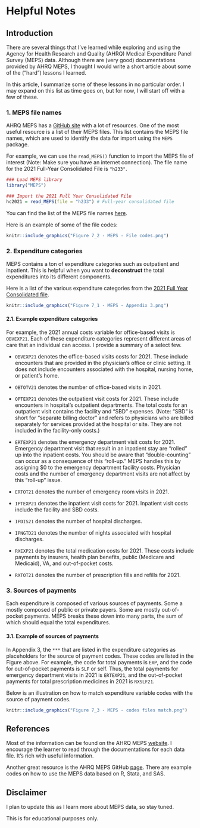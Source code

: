 # Helpful Notes {#notes}

## Introduction

There are several things that I've learned while exploring and using the Agency for Health Research and Quality (AHRQ) Medical Expenditure Panel Survey (MEPS) data. Although there are (very good) documentations provided by AHRQ MEPS, I thought I would write a short article about some of the ("hard") lessons I learned. 

In this article, I summarize some of these lessons in no particular order. I may expand on this list as time goes on, but for now, I will start off with a few of these.


### 1. MEPS file names

AHRQ MEPS has a [GitHub site](https://github.com/HHS-AHRQ/MEPS/tree/master) with a lot of resources. One of the most useful resource is a list of their MEPS files. This list contains the MEPS file names, which are used to identify the data for import using the `MEPS` package. 

For example, we can use the `read_MEPS()` function to import the MEPS file of interest (Note: Make sure you have an internet connection). The file name for the 2021 Full-Year Consolidated File is `"h233"`. 

```r
### Load MEPS library
library("MEPS")

### Import the 2021 Full Year Consolidated File
hc2021 = read_MEPS(file = "h233") # Full-year consolidated file
```

You can find the list of the MEPS file names [here](https://github.com/HHS-AHRQ/MEPS/blob/master/Quick_Reference_Guides/meps_file_names.csv). 

Here is an example of some of the file codes:

```r
knitr::include_graphics("Figure 7_2 - MEPS - File codes.png")
```


### 2. Expenditure categories

MEPS contains a ton of expenditure categories such as outpatient and inpatient. This is helpful when you want to **deconstruct** the total expenditures into its different components. 

Here is a list of the various expenditure categories from the [2021 Full Year Consolidated file](https://meps.ahrq.gov/data_stats/download_data/pufs/h233/h233doc.shtml). 

```r
knitr::include_graphics("Figure 7_1 - MEPS - Appendix 3.png")
```


#### 2.1. Example expenditure categories

For example, the 2021 annual costs variable for office-based visits is `OBVEXP21`. Each of these expenditure categories represent different areas of care that an individual can access. I provide a summary of a select few. 

* `OBVEXP21` denotes the office-based visits costs for 2021. These include encounters that are provided in the physician's office or clinic setting. It does not include encounters associated with the hospital, nursing home, or patient's home.     

* `OBTOTV21` denotes the number of office-based visits in 2021. 

* `OPTEXP21` denotes the outpatient visit costs for 2021. These include encounters in hospital's outpatient departments. The total costs for an outpatient visit contains the facility and "SBD" expenses. (Note: "SBD" is short for "separate billing doctor" and refers to physicians who are billed separately for services provided at the hospital or site. They are not included in the facility-only costs.)

* `ERTEXP21` denotes the emergency department visit costs for 2021. Emergency department visit that result in an inpatient stay are "rolled" up into the inpatient costs. You should be aware that "double-counting" can occur as a consequence of this "roll-up." MEPS handles this by assigning \$0 to the emergency department facility costs. Physician costs and the number of emergency department visits are not affect by this "roll-up" issue. 

* `ERTOT21` denotes the number of emergency room visits in 2021. 

* `IPTEXP21` denotes the inpatient visit costs for 2021. Inpatient visit costs include the facility and SBD costs. 

* `IPDIS21` denotes the number of hospital discharges.

* `IPNGTD21` denotes the number of nights associated with hospital discharges. 

* `RXEXP21` denotes the total medication costs for 2021. These costs include payments by insurers, health plan benefits, public (Medicare and Medicaid), VA, and out-of-pocket costs. 

* `RXTOT21` denotes the number of prescription fills and refills for 2021. 

### 3. Sources of payments

Each expenditure is composed of various sources of payments. Some a mostly composed of public or private payers. Some are mostly out-of-pocket payments. MEPS breaks these down into many parts, the sum of which should equal the total expenditures. 

#### 3.1. Example of sources of payments
In Appendix 3, the `***` that are listed in the expenditure categories as placeholders for the source of payment codes. These codes are listed in the Figure above. For example, the code for total payments is `EXP`, and the code for out-of-pocket payments is `SLF` or self. Thus, the total payments for emergency department visits in 2021 is `ERTEXP21`, and the out-of-pocket payments for total prescription medicines in 2021 is `RXSLF21`.

Below is an illustration on how to match expenditure variable codes with the source of payment codes. 

```r
knitr::include_graphics("Figure 7_3 - MEPS - codes files match.png")
```



## References

Most of the information can be found on the AHRQ MEPS [website](https://meps.ahrq.gov/mepsweb/). I encourage the learner to read through the documentations for each data file. It's rich with useful information. 

Another great resource is the AHRQ MEPS GitHub [page](https://github.com/HHS-AHRQ/MEPS). There are example codes on how to use the MEPS data based on R, Stata, and SAS. 


## Disclaimer

I plan to update this as I learn more about MEPS data, so stay tuned. 

This is for educational purposes only. 








